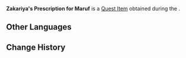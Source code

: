{{Item Infobox
|id           = 120052
|image        = Book Ragged Notebook.png
|type         = Quest Items
|description  = The words on this prescription resemble nothing so much as a serpentine dance. You can barely make out the phrases "(Mint/Redcrest/Starshroom)," "(high flame/low flame/turn the high flame down low)," and "the (herbs float/herbs wilt/herbal soup deepends in color)."
|source1      = Obtained during [[Good Medicine Is Hard to Come By]]
}}
'''Zakariya's Prescription for Maruf''' is a [[Quest Item]] obtained during the {{Quest|Good Medicine Is Hard to Come By}}.
<!--
==Location==
<gallery>

</gallery>
-->
==Other Languages==
{{Other Languages
|default_hidden = 1
|en      = Zakariya's Prescription for Maruf
|zhs     = 扎卡里亚开给马鲁夫的「药方」
|zhs_rm  = Zhākǎlǐ Kāigěi Mǎlǔfū de "Yàofāng"
|zht     = 扎卡里亞開給馬魯夫的「藥方」
|zht_rm  = Zhākǎlǐ Kāigěi Mǎlǔfū de "Yàofāng"
|ja      = ザカリヤがマルフのために出した「処方箋」
|ja_rm   = Zakariya ga Marufu no Tame ni Dashita "Shohousen"
|ko      = 자카리야가 마루프에게 발급한 「처방전」
|es      = Receta médica de Zakariya para Maruf
|fr      = Ordonnance de Zakariya pour Maruf
|ru      = Рецепт Закарии для Маруфа
|th      = "ใบสั่งยา" ที่ Zakariya ออกให้กับ Maruf
|th_rm   = "Bai Sang Ya" Thi Zakariya Ok Hai Kap Maruf
|vi      = Đơn Thuốc Zakariya Kê Cho Maruf
|de      = Zakariyas „Rezept“ für Maruf
|id      = Resep Zakariya untuk Maruf
|pt      = Receita de Zakariya para Maruf
|tr      = Zakariya'nın Maruf'a Yazdığı Reçete
|it      = Ricetta di Zakariya per Maruf
}}

==Change History==
{{Change History|3.1}}